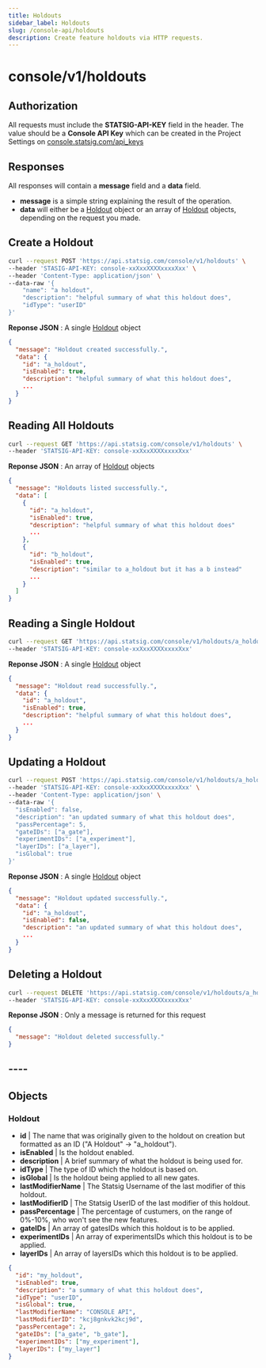 ```yaml
---
title: Holdouts
sidebar_label: Holdouts
slug: /console-api/holdouts
description: Create feature holdouts via HTTP requests.
---
```



# console/v1/holdouts

## Authorization

All requests must include the **STATSIG-API-KEY** field in the header. The value should be a **Console API Key** which can be created in the Project Settings on [console.statsig.com/api_keys](https://console.statsig.com/api_keys)

## Responses

All responses will contain a **message** field and a **data** field.

- **message** is a simple string explaining the result of the operation.
- **data** will either be a [Holdout](#holdout-object) object or an array of [Holdout](#holdout-object) objects, depending on the request you made.

## Create a Holdout

```bash
curl --request POST 'https://api.statsig.com/console/v1/holdouts' \
--header 'STASIG-API-KEY: console-xxXxxXXXXxxxxXxx' \
--header 'Content-Type: application/json' \
--data-raw '{
    "name": "a holdout",
    "description": "helpful summary of what this holdout does",
    "idType": "userID"
}'
```

**Reponse JSON** : A single [Holdout](#holdout-object) object

```json
{
  "message": "Holdout created successfully.",
  "data": {
    "id": "a_holdout",
    "isEnabled": true,
    "description": "helpful summary of what this holdout does",
    ...
  }
}
```

## Reading All Holdouts

```bash
curl --request GET 'https://api.statsig.com/console/v1/holdouts' \
--header 'STATSIG-API-KEY: console-xxXxxXXXXxxxxXxx'
```

**Reponse JSON** : An array of [Holdout](#holdout-object) objects

```json
{
  "message": "Holdouts listed successfully.",
  "data": [
    {
      "id": "a_holdout",
      "isEnabled": true,
      "description": "helpful summary of what this holdout does"
      ...
    },
    {
      "id": "b_holdout",
      "isEnabled": true,
      "description": "similar to a_holdout but it has a b instead"
      ...
    }
  ]
}
```

## Reading a Single Holdout

```bash
curl --request GET 'https://api.statsig.com/console/v1/holdouts/a_holdout' \
--header 'STATSIG-API-KEY: console-xxXxxXXXXxxxxXxx'
```

**Reponse JSON** : A single [Holdout](#holdout-object) object

```json
{
  "message": "Holdout read successfully.",
  "data": {
    "id": "a_holdout",
    "isEnabled": true,
    "description": "helpful summary of what this holdout does",
    ...
  }
}
```

## Updating a Holdout

```bash
curl --request POST 'https://api.statsig.com/console/v1/holdouts/a_holdout' \
--header 'STATSIG-API-KEY: console-xxXxxXXXXxxxxXxx' \
--header 'Content-Type: application/json' \
--data-raw '{
  "isEnabled": false,
  "description": "an updated summary of what this holdout does",
  "passPercentage": 5,
  "gateIDs": ["a_gate"],
  "experimentIDs": ["a_experiment"],
  "layerIDs": ["a_layer"],
  "isGlobal": true
}'
```

**Reponse JSON** : A single [Holdout](#holdout-object) object

```json
{
  "message": "Holdout updated successfully.",
  "data": {
    "id": "a_holdout",
    "isEnabled": false,
    "description": "an updated summary of what this holdout does",
    ...
  }
}
```

## Deleting a Holdout

```bash
curl --request DELETE 'https://api.statsig.com/console/v1/holdouts/a_holdout' \
--header 'STATSIG-API-KEY: console-xxXxxXXXXxxxxXxx'
```

**Reponse JSON** : Only a message is returned for this request

```json
{
  "message": "Holdout deleted successfully."
}
```

## ----

## Objects

<a name="holdout-object"></a>

### Holdout

- **id** | The name that was originally given to the holdout on creation but formatted as an ID ("A Holdout" -> "a_holdout").
- **isEnabled** | Is the holdout enabled.
- **description** | A brief summary of what the holdout is being used for.
- **idType** | The type of ID which the holdout is based on.
- **isGlobal** | Is the holdout being applied to all new gates.
- **lastModifierName** | The Statsig Username of the last modifier of this holdout.
- **lastModifierID** | The Statsig UserID of the last modifier of this holdout.
- **passPercentage** | The percentage of custumers, on the range of 0%-10%, who won't see the new features.
- **gateIDs** | An array of gatesIDs which this holdout is to be applied.
- **experimentIDs** | An array of experimentsIDs which this holdout is to be applied.
- **layerIDs** | An array of layersIDs which this holdout is to be applied.

```json
{
  "id": "my_holdout",
  "isEnabled": true,
  "description": "a summary of what this holdout does",
  "idType": "userID",
  "isGlobal": true,
  "lastModifierName": "CONSOLE API",
  "lastModifierID": "kcj8gnkvk2kcj9d",
  "passPercentage": 2,
  "gateIDs": ["a_gate", "b_gate"],
  "experimentIDs": ["my_experiment"],
  "layerIDs": ["my_layer"]
}
```
